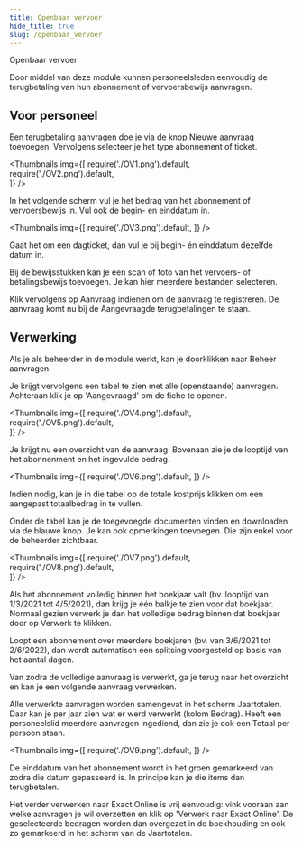 ```yaml
---
title: Openbaar vervoer
hide_title: true
slug: /openbaar_vervoer
---
```


<ImageTitle img="trein.png">Openbaar vervoer</ImageTitle>

Door middel van deze module kunnen personeelsleden eenvoudig de terugbetaling van hun abonnement of vervoersbewijs aanvragen.

 
## Voor personeel
Een terugbetaling aanvragen doe je via de knop Nieuwe aanvraag toevoegen. Vervolgens selecteer je het type abonnement of ticket.

<Thumbnails img={[
    require('./OV1.png').default,
    require('./OV2.png').default,  
]} />

In het volgende scherm vul je het bedrag van het abonnement of vervoersbewijs in. Vul ook de begin- en einddatum in.

<Thumbnails img={[
    require('./OV3.png').default,
]} />

Gaat het om een dagticket, dan vul je bij begin- én einddatum dezelfde datum in.

Bij de bewijsstukken kan je een scan of foto van het vervoers- of betalingsbewijs  toevoegen. Je kan hier meerdere bestanden selecteren.

Klik vervolgens op Aanvraag indienen om de aanvraag te registreren. De aanvraag komt nu bij de Aangevraagde terugbetalingen te staan.

## Verwerking

Als je als beheerder in de module werkt, kan je doorklikken naar Beheer aanvragen.

Je krijgt vervolgens een tabel te zien met alle (openstaande) aanvragen. Achteraan klik je op 'Aangevraagd' om de fiche te openen.

<Thumbnails img={[
    require('./OV4.png').default,
    require('./OV5.png').default,  
]} />

Je krijgt nu een overzicht van de aanvraag. Bovenaan zie je de looptijd van het abonnenment en het ingevulde bedrag. 

<Thumbnails img={[
    require('./OV6.png').default,
]} />

Indien nodig, kan je in die tabel op de totale kostprijs klikken om een aangepast totaalbedrag in te vullen.

Onder de tabel kan je de toegevoegde documenten vinden en downloaden via de blauwe knop. Je kan ook opmerkingen toevoegen. Die zijn enkel voor de beheerder zichtbaar.

<Thumbnails img={[
    require('./OV7.png').default,
    require('./OV8.png').default,  
]} />

Als het abonnement volledig binnen het boekjaar valt (bv. looptijd van 1/3/2021 tot 4/5/2021), dan krijg je één balkje te zien voor dat boekjaar. Normaal gezien verwerk je dan het volledige bedrag binnen dat boekjaar door op Verwerk te klikken.

Loopt een abonnement over meerdere boekjaren (bv. van 3/6/2021 tot 2/6/2022), dan wordt automatisch een splitsing voorgesteld op basis van het aantal dagen.

Van zodra de volledige aanvraag is verwerkt, ga je terug naar het overzicht en kan je een volgende aanvraag verwerken.

Alle verwerkte aanvragen worden samengevat in het scherm Jaartotalen. Daar kan je per jaar zien wat er werd verwerkt (kolom Bedrag). Heeft een personeelslid meerdere aanvragen ingediend, dan zie je ook een Totaal per persoon staan.

<Thumbnails img={[
    require('./OV9.png').default,
]} />

De einddatum van het abonnement wordt in het groen gemarkeerd van zodra die datum gepasseerd is. In principe kan je die items dan terugbetalen.

Het verder verwerken naar Exact Online is vrij eenvoudig: vink vooraan aan welke aanvragen je wil overzetten en klik op 'Verwerk naar Exact Online'. De geselecteerde bedragen worden dan overgezet in de boekhouding en ook zo gemarkeerd in het scherm van de Jaartotalen.